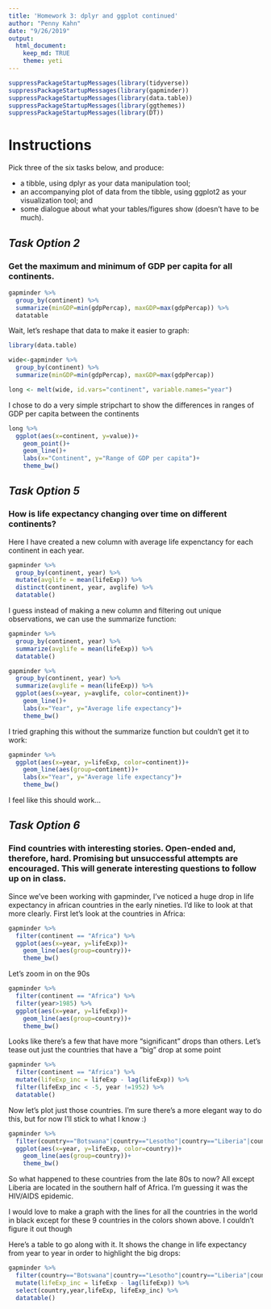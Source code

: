 ```yaml
---
title: 'Homework 3: dplyr and ggplot continued'
author: "Penny Kahn"
date: "9/26/2019"
output: 
  html_document:
    keep_md: TRUE
    theme: yeti
---
```

```r
suppressPackageStartupMessages(library(tidyverse))
suppressPackageStartupMessages(library(gapminder))
suppressPackageStartupMessages(library(data.table))
suppressPackageStartupMessages(library(ggthemes))
suppressPackageStartupMessages(library(DT))
```

# Instructions

Pick three of the six tasks below, and produce:

* a tibble, using dplyr as your data manipulation tool;
* an accompanying plot of data from the tibble, using ggplot2 as your visualization tool; and
* some dialogue about what your tables/figures show (doesn’t have to be much).

## _Task Option 2_
### Get the maximum and minimum of GDP per capita for all continents.
```r
gapminder %>%
  group_by(continent) %>% 
  summarize(minGDP=min(gdpPercap), maxGDP=max(gdpPercap)) %>% 
  datatable
```
Wait, let's reshape that data to make it easier to graph:
```r
library(data.table)
```
```r
wide<-gapminder %>%
  group_by(continent) %>% 
  summarize(minGDP=min(gdpPercap), maxGDP=max(gdpPercap))

long <- melt(wide, id.vars="continent", variable.names="year")
```

I chose to do a very simple stripchart to show the differences in ranges of GDP per capita between the continents
```r
long %>% 
  ggplot(aes(x=continent, y=value))+
    geom_point()+
    geom_line()+
    labs(x="Continent", y="Range of GDP per capita")+
    theme_bw()
```



## _Task Option 5_
### How is life expectancy changing over time on different continents?

Here I have created a new column with average life expenctancy for each continent in each year.
```r
gapminder %>% 
  group_by(continent, year) %>% 
  mutate(avglife = mean(lifeExp)) %>% 
  distinct(continent, year, avglife) %>% 
  datatable()
```
I guess instead of making a new column and filtering out unique observations, we can use the summarize function:
```r
gapminder %>% 
  group_by(continent, year) %>% 
  summarize(avglife = mean(lifeExp)) %>% 
  datatable()
```

```r
gapminder %>% 
  group_by(continent, year) %>% 
  summarize(avglife = mean(lifeExp)) %>% 
  ggplot(aes(x=year, y=avglife, color=continent))+
    geom_line()+
    labs(x="Year", y="Average life expectancy")+
    theme_bw()
```

I tried graphing this without the summarize function but couldn't get it to work:
```r
gapminder %>% 
  ggplot(aes(x=year, y=lifeExp, color=continent))+
    geom_line(aes(group=continent))+
    labs(x="Year", y="Average life expectancy")+
    theme_bw()
```

I feel like this should work...


## _Task Option 6_
### Find countries with interesting stories. Open-ended and, therefore, hard. Promising but unsuccessful attempts are encouraged. This will generate interesting questions to follow up on in class.

Since we've been working with gapminder, I've noticed a huge drop in life expectancy in african countries in the early nineties. I'd like to look at that more clearly. First let's look at the countries in Africa:
```r
gapminder %>% 
  filter(continent == "Africa") %>% 
  ggplot(aes(x=year, y=lifeExp))+
    geom_line(aes(group=country))+
    theme_bw()
```

Let's zoom in on the 90s
```r
gapminder %>% 
  filter(continent == "Africa") %>% 
  filter(year>1985) %>% 
  ggplot(aes(x=year, y=lifeExp))+
    geom_line(aes(group=country))+
    theme_bw()
```

Looks like there's a few that have more "significant" drops than others. Let's tease out just the countries that have a "big" drop at some point
```r
gapminder %>% 
  filter(continent == "Africa") %>% 
  mutate(lifeExp_inc = lifeExp - lag(lifeExp)) %>% 
  filter(lifeExp_inc < -5, year !=1952) %>% 
  datatable()
```

Now let's plot just those countries. I'm sure there's a more elegant way to do this, but for now I'll stick to what I know :)
```r
gapminder %>% 
  filter(country=="Botswana"|country=="Lesotho"|country=="Liberia"|country=="Namibia"|country=="Rwanda"|country=="South Africa"|country=="Swaziland"|country=="Zambia"|country=="Zimbabwe") %>% 
  ggplot(aes(x=year, y=lifeExp, color=country))+
    geom_line(aes(group=country))+
    theme_bw()
```

So what happened to these countries from the late 80s to now? All except Liberia are located in the southern half of Africa. I'm guessing it was the HIV/AIDS epidemic. 

I would love to make a graph with the lines for all the countries in the world in black except for these 9 countries in the colors shown above. I couldn't figure it out though

Here's a table to go along with it. It shows the change in life expectancy from year to year in order to highlight the big drops:
```r
gapminder %>% 
  filter(country=="Botswana"|country=="Lesotho"|country=="Liberia"|country=="Namibia"|country=="Rwanda"|country=="South Africa"|country=="Swaziland"|country=="Zambia"|country=="Zimbabwe") %>% 
  mutate(lifeExp_inc = lifeExp - lag(lifeExp)) %>% 
  select(country,year,lifeExp, lifeExp_inc) %>% 
  datatable()
```

